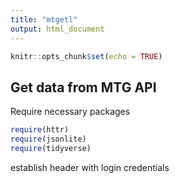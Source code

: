 ```yaml
---
title: "mtgetl"
output: html_document
---
```


```r
knitr::opts_chunk$set(echo = TRUE)
```

## Get data from MTG API

Require necessary packages

```r
require(httr)
require(jsonlite)
require(tidyverse)
```
 
establish header with login credentials

```

```